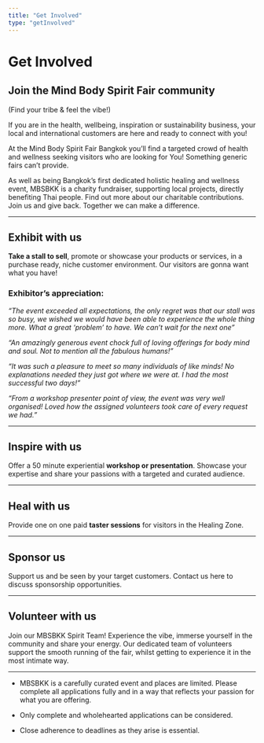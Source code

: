 ```yaml
---
title: "Get Involved"
type: "getInvolved"
---
```



# Get Involved

## Join the Mind Body Spirit Fair community

(Find your tribe & feel the vibe!)

If you are in the health, wellbeing, inspiration or sustainability business, your local and international customers are here and ready to connect with you!

<div id="exhibit" />

At the Mind Body Spirit Fair Bangkok you’ll find a targeted crowd of health and wellness seeking visitors who are looking for You! Something generic fairs can’t provide.

As well as being Bangkok’s first dedicated holistic healing and wellness event, MBSBKK is a charity fundraiser, supporting local projects, directly benefiting Thai people. Find out more about our charitable contributions. Join us and give back. Together we can make a difference.

---

## Exhibit with us

**Take a stall to sell**, promote or showcase your products or services, in a purchase ready, niche customer environment. Our visitors are gonna want what you have!

### Exhibitor’s appreciation:

_“The event exceeded all expectations, the only regret was that our stall was so busy, we wished we would have been able to experience the whole thing more. What a great ‘problem’ to have. We can’t wait for the next one”_

_“An amazingly generous event chock full of loving offerings for body mind and soul. Not to mention all the fabulous humans!”_

_“It was such a pleasure to meet so many individuals of like minds! No explanations needed they just got where we were at. I had the most successful two days!”_

_“From a workshop presenter point of view, the event was very well organised! Loved how the assigned volunteers took care of every request we had.”_

<div id="inspire" />

<OutButton
  path="https://docs.google.com/forms/d/e/1FAIpQLSedMMW0gFzGfKHzWqXKj1Rp8Z6ll_L3HcfrKKnfNkgerY16EQ/viewform?usp=send_form"
  text="Apply Now"
/>

---

## Inspire with us

<div id="heal" />

Offer a 50 minute experiential **workshop or presentation**. Showcase your expertise and share your passions with a targeted and curated audience.

<OutButton
  path="https://docs.google.com/forms/d/e/1FAIpQLSedMMW0gFzGfKHzWqXKj1Rp8Z6ll_L3HcfrKKnfNkgerY16EQ/viewform?usp=send_form"
  text="Apply Now"
/>

---

## Heal with us

<div id="sponsor" />

Provide one on one paid **taster sessions** for visitors in the Healing Zone.

<OutButton
  path="https://docs.google.com/forms/d/e/1FAIpQLSedMMW0gFzGfKHzWqXKj1Rp8Z6ll_L3HcfrKKnfNkgerY16EQ/viewform?usp=send_form"
  text="Apply Now"
/>

---

## Sponsor us

<div id="volunteer" />

Support us and be seen by your target customers. Contact us here to discuss sponsorship opportunities.

<OutButton
  path="mailto:info@mbsbkk.com?subject=Sponsorship%Enquiry"
  text="Sponsor Us"
/>

---

## Volunteer with us

Join our MBSBKK Spirit Team! Experience the vibe, immerse yourself in the community and share your energy. Our dedicated team of volunteers support the smooth running of the fair, whilst getting to experience it in the most intimate way.

<OutButton path="https://goo.gl/forms/ALHLQ1i6y7nNEBpb2" text="Volunteer" />

---

- MBSBKK is a carefully curated event and places are limited. Please complete all applications fully and in a way that reflects your passion for what you are offering.

- Only complete and wholehearted applications can be considered.

- Close adherence to deadlines as they arise is essential.
